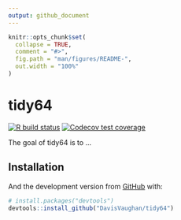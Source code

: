```yaml
---
output: github_document
---
```


<!-- README.md is generated from README.Rmd. Please edit that file -->

```r
knitr::opts_chunk$set(
  collapse = TRUE,
  comment = "#>",
  fig.path = "man/figures/README-",
  out.width = "100%"
)
```

# tidy64

<!-- badges: start -->
[![R build status](https://github.com/DavisVaughan/tidy64/workflows/R-CMD-check/badge.svg)](https://github.com/DavisVaughan/tidy64/actions)
[![Codecov test coverage](https://codecov.io/gh/DavisVaughan/tidy64/branch/master/graph/badge.svg)](https://codecov.io/gh/DavisVaughan/tidy64?branch=master)
<!-- badges: end -->

The goal of tidy64 is to ...

## Installation

And the development version from [GitHub](https://github.com/) with:

``` r
# install.packages("devtools")
devtools::install_github("DavisVaughan/tidy64")
```

